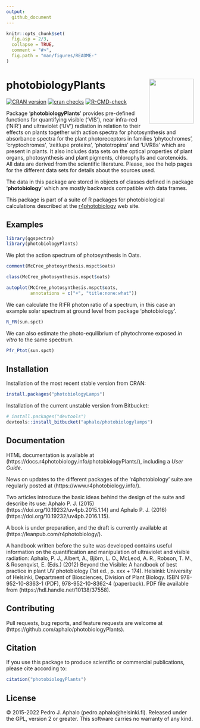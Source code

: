 ```yaml
---
output:
  github_document
---
```


```r
knitr::opts_chunk$set(
  fig.asp = 2/3,
  collapse = TRUE,
  comment = "#>",
  fig.path = "man/figures/README-"
)
```

# photobiologyPlants <img src="man/figures/logo.png" align="right" width="120" />

<!-- badges: start -->
[![CRAN version](https://www.r-pkg.org/badges/version-last-release/photobiologyPlants)](https://cran.r-project.org/package=photobiologyPlants) 
[![cran checks](https://cranchecks.info/badges/worst/photobiologyPlants)](https://cran.r-project.org/web/checks/check_results_photobiologyPlants.html)
[![R-CMD-check](https://github.com/aphalo/photobiologyPlants/workflows/R-CMD-check/badge.svg)](https://github.com/aphalo/photobiologyPlants/actions)
<!-- badges: end -->

Package '**photobiologyPlants**' provides pre-defined functions for quantifying
visible ('VIS'), near infra-red ('NIR') and ultraviolet ('UV') radiation in
relation to their effects on plants together with action spectra for
photosynthesis and absorbance spectra for the plant photoreceptors in families
'phytochromes', 'cryptochromes', 'zeitlupe proteins', 'phototropins' and 'UVR8s'
which are present in plants. It also includes data sets on the optical
properties of plant organs, photosynthesis and plant pigments, chlorophylls and
carotenoids. All data are derived from the scientific literature. Please, see
the help pages for the different data sets for details about the sources used.

The data in this package are stored in objects of classes defined in package 
'**photobiology**' which are mostly backwards compatible with data frames.

This package is part of a suite of R packages for photobiological calculations described at the [r4photobiology](https://www.r4photobiology.info) web site.

## Examples

```r
library(ggspectra)
library(photobiologyPlants)
```

We plot the action spectrum of photosynthesis in Oats.

```r
comment(McCree_photosynthesis.mspct$oats)
```

```r
class(McCree_photosynthesis.mspct$oats)
```

```r
autoplot(McCree_photosynthesis.mspct$oats, 
         annotations = c("+", "title:none:what"))
```

We can calculate the R:FR photon ratio of a spectrum, in this case an example solar spectrum at ground level from package 'photobiology'.

```r
R_FR(sun.spct)
```
We can also estimate the photo-equilibrium of phytochrome exposed _in vitro_ to the same spectrum. 

```r
Pfr_Ptot(sun.spct)
```


## Installation

Installation of the most recent stable version from CRAN:

```r
install.packages("photobiologyLamps")
```

Installation of the current unstable version from Bitbucket:

```r
# install.packages("devtools")
devtools::install_bitbucket("aphalo/photobiologylamps")
```

## Documentation 

HTML documentation is available at (https://docs.r4photobiology.info/photobiologyPlants/), including a _User Guide_.

News on updates to the different packages of the 'r4photobiology' suite are regularly posted at (https://www.r4photobiology.info/).

Two articles introduce the basic ideas behind the design of the suite and describe its use:
Aphalo P. J. (2015) (https://doi.org/10.19232/uv4pb.2015.1.14) and Aphalo P. J. (2016)  (https://doi.org/10.19232/uv4pb.2016.1.15).

A book is under preparation, and the draft is currently available at (https://leanpub.com/r4photobiology/).

A handbook written before the suite was developed contains useful information on the quantification and manipulation of ultraviolet and visible radiation:
Aphalo, P. J., Albert, A., Björn, L. O., McLeod, A. R., Robson, T. M., & Rosenqvist, E. (Eds.) (2012) Beyond the Visible: A handbook of best practice in plant UV photobiology (1st ed., p. xxx + 174). Helsinki: University of Helsinki, Department of Biosciences, Division of Plant Biology. ISBN 978-952-10-8363-1 (PDF), 978-952-10-8362-4 (paperback). PDF file available from (https://hdl.handle.net/10138/37558).

## Contributing

Pull requests, bug reports, and feature requests are welcome at (https://github.com/aphalo/photobiologyPlants).

## Citation

If you use this package to produce scientific or commercial publications, please cite according to:

```r
citation("photobiologyPlants")
```

## License

© 2015-2022 Pedro J. Aphalo (pedro.aphalo@helsinki.fi). Released under the GPL, version 2 or greater. This software carries no warranty of any kind.

